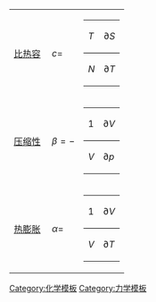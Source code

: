 <!-- to be included as needed, eg in [[Template:Thermodynamics]] and [[Template:Material properties (thermodynamics)]]-->
<table>
<tr><td style="vertical-align:middle; text-align:right">[[熱容量|比热容]]&nbsp;</td>
<td style="vertical-align:middle; text-align:left"><math>c=</math></td>
<td><table><tr><td><math> T </math></td><td><math>\partial S</math></td></tr><tr><td style="border-top:solid 1px black;"><math> N </math></td><td style="border-top:solid 1px black;"><math>\partial T</math></td></tr></table></td></tr>
<tr><td style="vertical-align:middle; text-align:right">[[压缩性]]&nbsp;</td>
<td style="vertical-align:middle; text-align:left"><math>\beta=- </math></td>
<td><table><tr><td><math> 1 </math></td><td><math>\partial V</math></td></tr><tr><td style="border-top:solid 1px black;"><math> V </math></td><td style="border-top:solid 1px black;"><math>\partial p</math></td></tr></table></td></tr>
<tr><td style="vertical-align:middle; text-align:right">[[热胀冷缩|热膨胀]]&nbsp;</td>
<td style="vertical-align:middle; text-align:left"><math>\alpha=</math></td>
<td><table><tr><td><math> 1 </math></td><td><math>\partial V</math></td></tr><tr><td style="border-top:solid 1px black;"><math> V </math></td><td style="border-top:solid 1px black;"><math>\partial T</math></td></tr></table></td></tr>
</table><noinclude>
[[Category:化学模板]]
[[Category:力学模板]]
</noinclude>